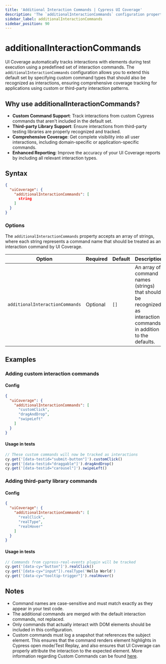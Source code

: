 ```yaml
---
title: 'Additional Interaction Commands | Cypress UI Coverage'
description: 'The `additionalInteractionCommands` configuration property allows users to extend the default set of interaction command types recognized by UI Coverage.'
sidebar_label: additionalInteractionCommands
sidebar_position: 90
---
```


<ProductHeading product="ui-coverage" />

# additionalInteractionCommands

UI Coverage automatically tracks interactions with elements during test execution using a predefined set of interaction commands. The `additionalInteractionCommands` configuration allows you to extend this default set by specifying custom command types that should also be recognized as interactions, ensuring comprehensive coverage tracking for applications using custom or third-party interaction patterns.

## Why use additionalInteractionCommands?

- **Custom Command Support**: Track interactions from custom Cypress commands that aren't included in the default set.
- **Third-party Library Support**: Ensure interactions from third-party testing libraries are properly recognized and tracked.
- **Comprehensive Coverage**: Get complete visibility into all user interactions, including domain-specific or application-specific commands.
- **Enhanced Reporting**: Improve the accuracy of your UI Coverage reports by including all relevant interaction types.

## Syntax

```json
{
  "uiCoverage": {
    "additionalInteractionCommands": [
      string
    ]
  }
}
```

### Options

The `additionalInteractionCommands` property accepts an array of strings, where each string represents a command name that should be treated as an interaction command by UI Coverage.

| Option                         | Required | Default | Description                                                                                                      |
| ------------------------------ | -------- | ------- | ---------------------------------------------------------------------------------------------------------------- |
| `additionalInteractionCommands` | Optional | `[]`    | An array of command names (strings) that should be recognized as interaction commands in addition to the defaults. |

## Examples

### Adding custom interaction commands

#### Config

```json
{
  "uiCoverage": {
    "additionalInteractionCommands": [
      "customClick",
      "dragAndDrop",
      "swipeLeft"
    ]
  }
}
```

#### Usage in tests

```javascript
// These custom commands will now be tracked as interactions
cy.get('[data-testid="submit-button"]').customClick()
cy.get('[data-testid="draggable"]').dragAndDrop()
cy.get('[data-testid="carousel"]').swipeLeft()
```

### Adding third-party library commands

#### Config

```json
{
  "uiCoverage": {
    "additionalInteractionCommands": [
      "realClick",
      "realType",
      "realHover"
    ]
  }
}
```

#### Usage in tests

```javascript
// Commands from cypress-real-events plugin will be tracked
cy.get('[data-cy="button"]').realClick()
cy.get('[data-cy="input"]).realType('Hello World')
cy.get('[data-cy="tooltip-trigger"]').realHover()
```

## Notes

- Command names are case-sensitive and must match exactly as they appear in your test code.
- The additional commands are merged with the default interaction commands, not replaced.
- Only commands that actually interact with DOM elements should be included in this configuration.
- Custom commands must log a snapshot that references the subject element. This ensures that the command renders element highlights in Cypress open mode/Test Replay, and also ensures that UI Coverage can properly attribute the interaction to the expected element. More information regarding Custom Commands can be found [here](/api/cypress-api/custom-commands).